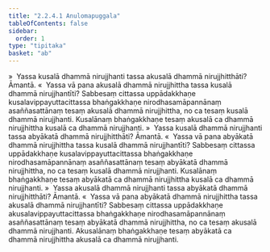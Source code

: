 ```yaml
---
title: "2.2.4.1 Anulomapuggala"
tableOfContents: false
sidebar:
  order: 1
type: "tipitaka"
basket: "ab"
---
```



<DynamicBreadcrumb />

<Division number="133">

<Paragraph number="579">
»  Yassa kusalā dhammā nirujjhanti tassa akusalā dhammā nirujjhitthāti? Āmantā.
</Paragraph>

<Paragraph number="580">
«  Yassa vā pana akusalā dhammā nirujjhittha tassa kusalā dhammā nirujjhantīti?
</Paragraph>

<Paragraph number="581">
Sabbesaṃ cittassa uppādakkhaṇe kusalavippayuttacittassa bhaṅgakkhaṇe nirodhasamāpannānaṃ asaññasattānaṃ tesaṃ akusalā dhammā nirujjhittha, no ca tesaṃ kusalā dhammā nirujjhanti. Kusalānaṃ bhaṅgakkhaṇe tesaṃ akusalā ca dhammā nirujjhittha kusalā ca dhammā nirujjhanti.
</Paragraph>

<Paragraph number="582">
»  Yassa kusalā dhammā nirujjhanti tassa abyākatā dhammā nirujjhitthāti? Āmantā.
</Paragraph>

<Paragraph number="583">
«  Yassa vā pana abyākatā dhammā nirujjhittha tassa kusalā dhammā nirujjhantīti?
</Paragraph>

<Paragraph number="584">
Sabbesaṃ cittassa uppādakkhaṇe kusalavippayuttacittassa bhaṅgakkhaṇe nirodhasamāpannānaṃ asaññasattānaṃ tesaṃ abyākatā dhammā nirujjhittha, no ca tesaṃ kusalā dhammā nirujjhanti. Kusalānaṃ bhaṅgakkhaṇe tesaṃ abyākatā ca dhammā nirujjhittha kusalā ca dhammā nirujjhanti.
</Paragraph>

</Division>
<Division number="134">

<Paragraph number="585">
»  Yassa akusalā dhammā nirujjhanti tassa abyākatā dhammā nirujjhitthāti? Āmantā.
</Paragraph>

<Paragraph number="586">
«  Yassa vā pana abyākatā dhammā nirujjhittha tassa akusalā dhammā nirujjhantīti?
</Paragraph>

<Paragraph number="587">
Sabbesaṃ cittassa uppādakkhaṇe akusalavippayuttacittassa bhaṅgakkhaṇe nirodhasamāpannānaṃ asaññasattānaṃ tesaṃ abyākatā dhammā nirujjhittha, no ca tesaṃ akusalā dhammā nirujjhanti. Akusalānaṃ bhaṅgakkhaṇe tesaṃ abyākatā ca dhammā nirujjhittha akusalā ca dhammā nirujjhanti.
</Paragraph>
</Division>